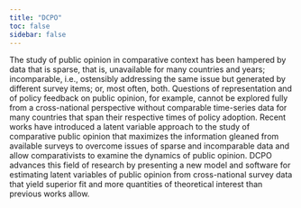 ```yaml
---
title: "DCPO"
toc: false
sidebar: false
---
```


The study of public opinion in comparative context has been hampered by data that is sparse, that is, unavailable for many countries and years; incomparable, i.e., ostensibly addressing the same issue but generated by different survey items; or, most often, both. Questions of representation and of policy feedback on public opinion, for example, cannot be explored fully from a cross-national perspective without comparable time-series data for many countries that span their respective times of policy adoption. Recent works have introduced a latent variable approach to the study of comparative public opinion that maximizes the information gleaned from available surveys to overcome issues of sparse and incomparable data and allow comparativists to examine the dynamics of public opinion. DCPO advances this field of research by presenting a new model and software for estimating latent variables of public opinion from cross-national survey data that yield superior fit and more quantities of theoretical interest than previous works allow.


